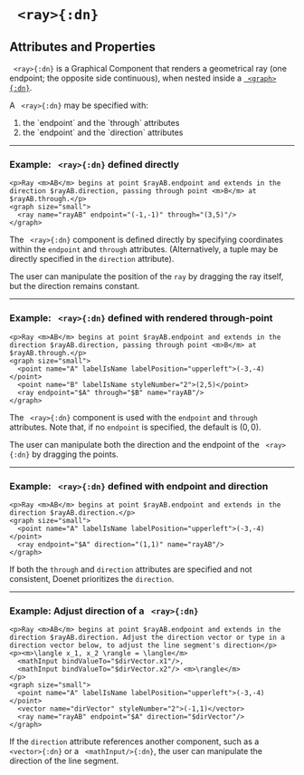 

# ` <ray>{:dn}`

## Attributes and Properties 
 <AttrDisplay name='ray'/> 
 <PropDisplay name='ray'/>


` <ray>{:dn}` is a Graphical Component that renders a geometrical ray (one endpoint; the opposite side continuous), when nested inside a [` <graph>{:dn}`](graph.mdx).


A ` <ray>{:dn}` may be specified with: 
<ol>
<li>the `endpoint` and the `through` attributes</li>
<li>the `endpoint` and the `direction` attributes</li>
</ol>


---

### Example: ` <ray>{:dn}` defined directly


```doenet-editor-horiz
<p>Ray <m>AB</m> begins at point $rayAB.endpoint and extends in the direction $rayAB.direction, passing through point <m>B</m> at $rayAB.through.</p>
<graph size="small">
  <ray name="rayAB" endpoint="(-1,-1)" through="(3,5)"/>
</graph>
```



The ` <ray>{:dn}` component is defined directly by specifying coordinates within the `endpoint` and `through` attributes. (Alternatively, a tuple may be directly specified in the `direction` attribute). 


The user can manipulate the position of the `ray` by dragging the ray itself, but the direction remains constant.



---

### Example: ` <ray>{:dn}` defined with rendered through-point


```doenet-editor-horiz
<p>Ray <m>AB</m> begins at point $rayAB.endpoint and extends in the direction $rayAB.direction, passing through point <m>B</m> at $rayAB.through.</p>
<graph size="small">
  <point name="A" labelIsName labelPosition="upperleft">(-3,-4)</point>
  <point name="B" labelIsName styleNumber="2">(2,5)</point>
  <ray endpoint="$A" through="$B" name="rayAB"/>
</graph>
```



The ` <ray>{:dn}` component is used with the `endpoint` and `through` attributes. Note that, if no `endpoint` is specified, the default is $(0,0)$.


The user can manipulate both the direction and the endpoint of the ` <ray>{:dn}` by dragging the points.



---

### Example: ` <ray>{:dn}` defined with endpoint and direction


```doenet-editor-horiz
<p>Ray <m>AB</m> begins at point $rayAB.endpoint and extends in the direction $rayAB.direction.</p>
<graph size="small">
  <point name="A" labelIsName labelPosition="upperleft">(-3,-4)</point>
  <ray endpoint="$A" direction="(1,1)" name="rayAB"/>
</graph>
```



If both the `through` and `direction` attributes are specified and not consistent, Doenet prioritizes the `direction`.



---

### Example: Adjust direction of a ` <ray>{:dn}`


```doenet-editor-horiz
<p>Ray <m>AB</m> begins at point $rayAB.endpoint and extends in the direction $rayAB.direction. Adjust the direction vector or type in a direction vector below, to adjust the line segment's direction</p>
<p><m>\langle x_1, x_2 \rangle = \langle</m>
  <mathInput bindValueTo="$dirVector.x1"/>, 
  <mathInput bindValueTo="$dirVector.x2"/> <m>\rangle</m>
</p>
<graph size="small">
  <point name="A" labelIsName labelPosition="upperleft">(-3,-4)</point>
  <vector name="dirVector" styleNumber="2">(-1,1)</vector>
  <ray name="rayAB" endpoint="$A" direction="$dirVector"/>
</graph>
```



If the `direction` attribute references another component, such as a ` <vector>{:dn}` or a ` <mathInput/>{:dn}`, the user can manipulate the direction of the line segment.

